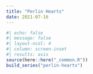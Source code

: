 ```yaml
---
title: "Perlin Hearts"
date: 2021-07-16
---
```

  
```r
#| echo: false
#| message: false
#| layout-ncol: 4
#| column: screen-inset
#| results: asis
source(here::here("_common.R"))
build_series("perlin-hearts")
```
